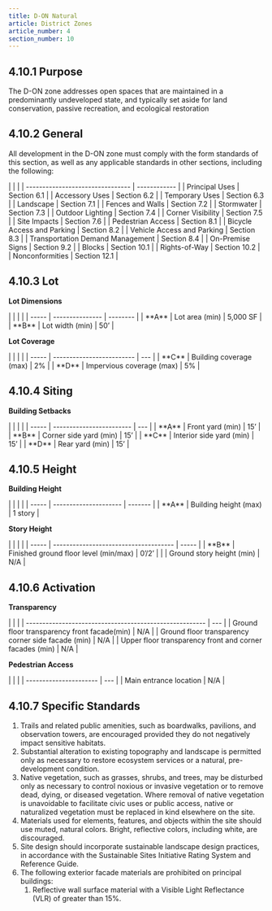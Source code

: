 ```yaml
---
title: D-ON Natural
article: District Zones
article_number: 4
section_number: 10
---
```


## 4.10.1 Purpose

The D-ON zone addresses open spaces that are maintained in a predominantly undeveloped state, and typically set aside for land conservation, passive recreation, and ecological restoration

## 4.10.2 General

All development in the D-ON zone must comply with the form standards of this section, as well as any applicable standards in other sections, including the following:

<TableSmall>
  | | | | -------------------------------- | ------------ | | Principal Uses |
  Section 6.1 | | Accessory Uses | Section 6.2 | | Temporary Uses | Section 6.3
  | | Landscape | Section 7.1 | | Fences and Walls | Section 7.2 | | Stormwater
  | Section 7.3 | | Outdoor Lighting | Section 7.4 | | Corner Visibility |
  Section 7.5 | | Site Impacts | Section 7.6 | | Pedestrian Access | Section 8.1
  | | Bicycle Access and Parking | Section 8.2 | | Vehicle Access and Parking |
  Section 8.3 | | Transportation Demand Management | Section 8.4 | | On-Premise
  Signs | Section 9.2 | | Blocks | Section 10.1 | | Rights-of-Way | Section 10.2
  | | Nonconformities | Section 12.1 |
</TableSmall>

## 4.10.3 Lot

**Lot Dimensions**

<TableSmall>
  | | | | | ----- | --------------- | -------- | | **A** | Lot area (min) |
  5,000 SF | | **B** | Lot width (min) | 50’ |
</TableSmall>

**Lot Coverage**

<TableSmall>
  | | | | | ----- | ------------------------- | --- | | **C** | Building
  coverage (max) | 2% | | **D** | Impervious coverage (max) | 5% |
</TableSmall>

## 4.10.4 Siting

**Building Setbacks**

<TableSmall>
  | | | | | ----- | ------------------------ | --- | | **A** | Front yard (min)
  | 15’ | | **B** | Corner side yard (min) | 15’ | | **C** | Interior side yard
  (min) | 15’ | | **D** | Rear yard (min) | 15’ |
</TableSmall>

## 4.10.5 Height

**Building Height**

<TableSmall>
  | | | | | ----- | --------------------- | ------- | | **A** | Building height
  (max) | 1 story |
</TableSmall>

**Story Height**

<TableSmall>
  | | | | | ----- | ------------------------------------- | ----- | | **B** |
  Finished ground floor level (min/max) | 0’/2’ | | | Ground story height (min)
  | N/A |
</TableSmall>

## 4.10.6 Activation

**Transparency**

<TableSmall>
  | | | | ------------------------------------------------------- | --- | |
  Ground floor transparency front facade(min) | N/A | | Ground floor
  transparency corner side facade (min) | N/A | | Upper floor transparency front
  and corner facades (min) | N/A |
</TableSmall>

**Pedestrian Access**

<TableSmall>
  | | | | ---------------------- | --- | | Main entrance location | N/A |
</TableSmall>

## 4.10.7 Specific Standards

1. Trails and related public amenities, such as boardwalks, pavilions, and observation towers, are encouraged provided they do not negatively impact sensitive habitats.
2. Substantial alteration to existing topography and landscape is permitted only as necessary to restore ecosystem services or a natural, pre- development condition.
3. Native vegetation, such as grasses, shrubs, and trees, may be disturbed only as necessary to control noxious or invasive vegetation or to remove dead, dying, or diseased vegetation. Where removal of native vegetation is unavoidable to facilitate civic uses or public access, native or naturalized vegetation must be replaced in kind elsewhere on the site.
4. Materials used for elements, features, and objects within the site should use muted, natural colors. Bright, reflective colors, including white, are discouraged.
5. Site design should incorporate sustainable landscape design practices, in accordance with the Sustainable Sites Initiative Rating System and Reference Guide.
6. The following exterior facade materials are prohibited on principal buildings:
   1. Reflective wall surface material with a Visible Light Reflectance (VLR) of greater than 15%.
